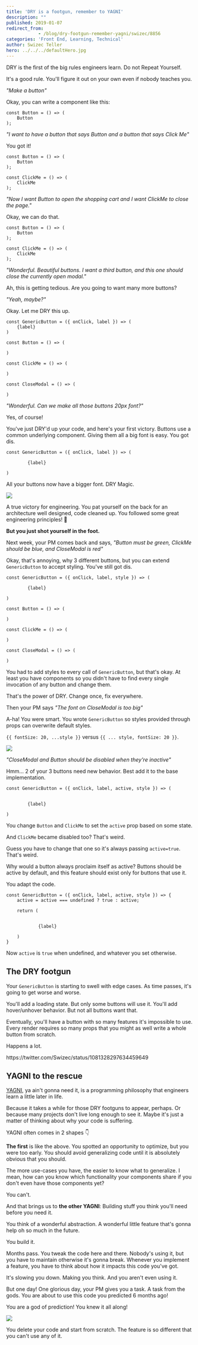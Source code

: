 ```yaml
---
title: 'DRY is a footgun, remember to YAGNI'
description: ""
published: 2019-01-07
redirect_from: 
            - /blog/dry-footgun-remember-yagni/swizec/8856
categories: 'Front End, Learning, Technical'
author: Swizec Teller
hero: ../../../defaultHero.jpg
---
```

DRY is the first of the big rules engineers learn. Do not Repeat Yourself.



It's a good rule. You'll figure it out on your own even if nobody teaches you.



_"Make a button"_



Okay, you can write a component like this:



```
const Button = () => (
    Button
);
```



_"I want to have a button that says Button and a button that says Click Me"_



You got it!



```
const Button = () => (
    Button
);

const ClickMe = () => (
    ClickMe
);
```



_"Now I want Button to open the shopping cart and I want ClickMe to close the page."_



Okay, we can do that.



```
const Button = () => (
    Button
);

const ClickMe = () => (
    ClickMe
);
```



_"Wonderful. Beautiful buttons. I want a third button, and this one should close the currently open modal."_



Ah, this is getting tedious. Are you going to want many more buttons?



_"Yeah, maybe?"_



Okay. Let me DRY this up.



```
const GenericButton = ({ onClick, label }) => (
    {label}
)

const Button = () => (
    
)

const ClickMe = () => (
    
)

const CloseModal = () => (
    
)
```



_"Wonderful. Can we make all those buttons 20px font?"_



Yes, of course!



You've just DRY'd up your code, and here's your first victory. Buttons use a common underlying component. Giving them all a big font is easy. You got dis.



```
const GenericButton = ({ onClick, label }) => (
    
        {label}
    
)
```



All your buttons now have a bigger font. DRY Magic.



![](./img/media-12NUbkX6p4xOO4-giphy.gif)



A true victory for engineering. You pat yourself on the back for an architecture well designed, code cleaned up. You followed some great engineering principles! 👏



**But you just shot yourself in the foot.**



Next week, your PM comes back and says, _"Button must be green, ClickMe should be blue, and CloseModal is red"_



Okay, that's annoying, why 3 different buttons, but you can extend `GenericButton` to accept styling. You've still got dis.



```
const GenericButton = ({ onClick, label, style }) => (
    
        {label}
    
)

const Button = () => (
    
)

const ClickMe = () => (
    
)

const CloseModal = () => (
    
)
```



You had to add styles to every call of `GenericButton`, but that's okay. At least you have components so you didn't have to find every single invocation of any button and change them.



That's the power of DRY. Change once, fix everywhere.



Then your PM says _"The font on CloseModal is too big"_



A-ha! You were smart. You wrote `GenericButton` so styles provided through props can overwrite default styles.



`{{ fontSize: 20, ...style }}` versus `{{ ... style, fontSize: 20 }}`.



![](./img/media-d3mlE7uhX8KFgEmY-giphy.gif)



_"CloseModal and Button should be disabled when they're inactive"_



Hmm… 2 of your 3 buttons need new behavior. Best add it to the base implementation.



```
const GenericButton = ({ onClick, label, active, style }) => (
    
        
        {label}
    
)
```



You change `Button` and `ClickMe` to set the `active` prop based on some state.



And `ClickMe` became disabled too? That's weird.



Guess you have to change that one so it's always passing `active=true`. That's weird.



Why would a button always proclaim itself as active? Buttons should be active by default, and this feature should exist only for buttons that use it.



You adapt the code.



```
const GenericButton = ({ onClick, label, active, style }) => {
    active = active === undefined ? true : active;
    
    return (
        
            
            {label}
        
    )
}
```



Now `active` is `true` when undefined, and whatever you set otherwise.



## The DRY footgun



Your `GenericButton` is starting to swell with edge cases. As time passes, it's going to get worse and worse.



You'll add a loading state. But only some buttons will use it. You'll add hover/unhover behavior. But not all buttons want that.



Eventually, you'll have a button with so many features it's impossible to use. Every render requires so many props that you might as well write a whole button from scratch.



Happens a lot.



https&#x3A;//twitter.com/Swizec/status/1081328297634459649



## YAGNI to the rescue



[YAGNI](https://en.wikipedia.org/wiki/You_aren't_gonna_need_it), ya ain't gonna need it, is a programming philosophy that engineers learn a little later in life.



Because it takes a while for those DRY footguns to appear, perhaps. Or because many projects don't live long enough to see it. Maybe it's just a matter of thinking about why your code is suffering.



YAGNI often comes in 2 shapes 👇



**The first** is like the above. You spotted an opportunity to optimize, but you were too early. You should avoid generalizing code until it is absolutely obvious that you should.



The more use-cases you have, the easier to know what to generalize. I mean, how can you know which functionality your components share if you don't even have those components yet?



You can't.



And that brings us to **the other YAGNI**: Building stuff you think you'll need before you need it.



You think of a wonderful abstraction. A wonderful little feature that's gonna help oh so much in the future.



You build it.



Months pass. You tweak the code here and there. Nobody's using it, but you have to maintain otherwise it's gonna break. Whenever you implement a feature, you have to think about how it impacts this code you've got.



It's slowing you down. Making you think. And you aren't even using it.



But one day! One glorious day, your PM gives you a task. A task from the gods. You are about to use this code you predicted 6 months ago!



You are a god of prediction! You knew it all along!



![](./img/media-ibGFpMv1Uoais-giphy.gif)



You delete your code and start from scratch. The feature is so different that you can't use any of it.